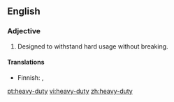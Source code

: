 ==English==

===Adjective===
{{en-adj|pos=[[heavy]]-[[duty]]}}

# Designed to withstand hard usage without breaking.

====Translations====
{{trans-top|designed to withstand hard usage}}
* Finnish: {{t|fi|raskas}}, {{t|fi|tukeva}}
{{trans-mid}}
{{trans-bottom}}

[[pt:heavy-duty]]
[[vi:heavy-duty]]
[[zh:heavy-duty]]